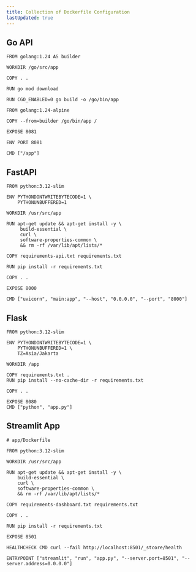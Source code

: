 ```yaml
---
title: Collection of Dockerfile Configuration
lastUpdated: true
---
```



## Go API

```docker
FROM golang:1.24 AS builder

WORKDIR /go/src/app

COPY . .

RUN go mod download

RUN CGO_ENABLED=0 go build -o /go/bin/app

FROM golang:1.24-alpine

COPY --from=builder /go/bin/app /

EXPOSE 8081

ENV PORT 8081

CMD ["/app"]
```

## FastAPI

```docker
FROM python:3.12-slim

ENV PYTHONDONTWRITEBYTECODE=1 \
    PYTHONUNBUFFERED=1

WORKDIR /usr/src/app

RUN apt-get update && apt-get install -y \
     build-essential \
     curl \
     software-properties-common \
     && rm -rf /var/lib/apt/lists/*

COPY requirements-api.txt requirements.txt

RUN pip install -r requirements.txt

COPY . .

EXPOSE 8000

CMD ["uvicorn", "main:app", "--host", "0.0.0.0", "--port", "8000"]
```

## Flask

```docker
FROM python:3.12-slim

ENV PYTHONDONTWRITEBYTECODE=1 \
    PYTHONUNBUFFERED=1 \
    TZ=Asia/Jakarta

WORKDIR /app

COPY requirements.txt .
RUN pip install --no-cache-dir -r requirements.txt

COPY . .

EXPOSE 8080
CMD ["python", "app.py"]
```

## Streamlit App

```docker
# app/Dockerfile

FROM python:3.12-slim

WORKDIR /usr/src/app

RUN apt-get update && apt-get install -y \
    build-essential \
    curl \
    software-properties-common \
    && rm -rf /var/lib/apt/lists/*

COPY requirements-dashboard.txt requirements.txt

COPY . .

RUN pip install -r requirements.txt

EXPOSE 8501

HEALTHCHECK CMD curl --fail http://localhost:8501/_stcore/health

ENTRYPOINT ["streamlit", "run", "app.py", "--server.port=8501", "--server.address=0.0.0.0"]
```
